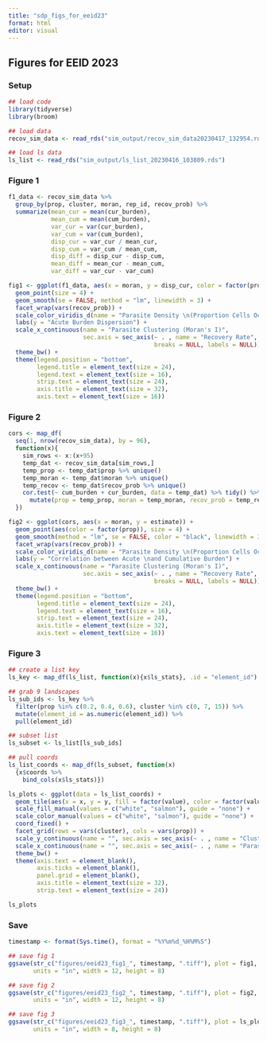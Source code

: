 ```yaml
---
title: "sdp_figs_for_eeid23"
format: html
editor: visual
---
```


## Figures for EEID 2023

### Setup

```r
## load code
library(tidyverse)
library(broom)

## load data
recov_sim_data <- read_rds("sim_output/recov_sim_data20230417_132954.rds")

## load ls data
ls_list <- read_rds("sim_output/ls_list_20230416_103809.rds")
```

### Figure 1

```r

f1_data <- recov_sim_data %>%
  group_by(prop, cluster, moran, rep_id, recov_prob) %>%
  summarize(mean_cur = mean(cur_burden),
            mean_cum = mean(cum_burden),
            var_cur = var(cur_burden),
            var_cum = var(cum_burden),
            disp_cur = var_cur / mean_cur,
            disp_cum = var_cum / mean_cum,
            disp_diff = disp_cur - disp_cum,
            mean_diff = mean_cur - mean_cum,
            var_diff = var_cur - var_cum)

fig1 <- ggplot(f1_data, aes(x = moran, y = disp_cur, color = factor(prop))) +
  geom_point(size = 4) +
  geom_smooth(se = FALSE, method = "lm", linewidth = 3) +
  facet_wrap(vars(recov_prob)) +
  scale_color_viridis_d(name = "Parasite Density \n(Proportion Cells Occupied)") +
  labs(y = "Acute Burden Dispersion") +
  scale_x_continuous(name = "Parasite Clustering (Moran's I)", 
                     sec.axis = sec_axis(~ . , name = "Recovery Rate", 
                                         breaks = NULL, labels = NULL)) +
  theme_bw() +
  theme(legend.position = "bottom",
        legend.title = element_text(size = 24),
        legend.text = element_text(size = 16),
        strip.text = element_text(size = 24),
        axis.title = element_text(size = 32),
        axis.text = element_text(size = 16))
```

### Figure 2

```r
cors <- map_df(
  seq(1, nrow(recov_sim_data), by = 96),
  function(x){
    sim_rows <- x:(x+95)
    temp_dat <- recov_sim_data[sim_rows,]
    temp_prop <- temp_dat$prop %>% unique()
    temp_moran <- temp_dat$moran %>% unique()
    temp_recov <- temp_dat$recov_prob %>% unique()
    cor.test(~ cum_burden + cur_burden, data = temp_dat) %>% tidy() %>%
      mutate(prop = temp_prop, moran = temp_moran, recov_prob = temp_recov)
  }) 

fig2 <- ggplot(cors, aes(x = moran, y = estimate)) +
  geom_point(aes(color = factor(prop)), size = 4) +
  geom_smooth(method = "lm", se = FALSE, color = "black", linewidth = 3) +
  facet_wrap(vars(recov_prob)) +
  scale_color_viridis_d(name = "Parasite Density \n(Proportion Cells Occupied)") +
  labs(y = "Correlation between Acute \nand Cumulative Burden") +
  scale_x_continuous(name = "Parasite Clustering (Moran's I)", 
                     sec.axis = sec_axis(~ . , name = "Recovery Rate", 
                                         breaks = NULL, labels = NULL)) +
  theme_bw() +
  theme(legend.position = "bottom",
        legend.title = element_text(size = 24),
        legend.text = element_text(size = 16),
        strip.text = element_text(size = 24),
        axis.title = element_text(size = 32),
        axis.text = element_text(size = 16))
```

### Figure 3

```r
## create a list key
ls_key <- map_df(ls_list, function(x){x$ls_stats}, .id = "element_id")

## grab 9 landscapes
ls_sub_ids <- ls_key %>%
  filter(prop %in% c(0.2, 0.4, 0.6), cluster %in% c(0, 7, 15)) %>%
  mutate(element_id = as.numeric(element_id)) %>%
  pull(element_id)

## subset list
ls_subset <- ls_list[ls_sub_ids]

## pull coords
ls_list_coords <- map_df(ls_subset, function(x)
  {x$coords %>% 
    bind_cols(x$ls_stats)})

ls_plots <- ggplot(data = ls_list_coords) +
  geom_tile(aes(x = x, y = y, fill = factor(value), color = factor(value))) +
  scale_fill_manual(values = c("white", "salmon"), guide = "none") +
  scale_color_manual(values = c("white", "salmon"), guide = "none") +
  coord_fixed() +
  facet_grid(rows = vars(cluster), cols = vars(prop)) +
  scale_y_continuous(name = "", sec.axis = sec_axis(~ . , name = "Cluster Factor", breaks = NULL, labels = NULL)) +
  scale_x_continuous(name = "", sec.axis = sec_axis(~ . , name = "Parasite Proportion", breaks = NULL, labels = NULL)) +
  theme_bw() +
  theme(axis.text = element_blank(),
        axis.ticks = element_blank(),
        panel.grid = element_blank(),
        axis.title = element_text(size = 32),
        strip.text = element_text(size = 24))

ls_plots
```

### Save

```r

timestamp <- format(Sys.time(), format = "%Y%m%d_%H%M%S")

## save fig 1
ggsave(str_c("figures/eeid23_fig1_", timestamp, ".tiff"), plot = fig1,
       units = "in", width = 12, height = 8)

## save fig 2
ggsave(str_c("figures/eeid23_fig2_", timestamp, ".tiff"), plot = fig2,
       units = "in", width = 12, height = 8)

## save fig 3
ggsave(str_c("figures/eeid23_fig3_", timestamp, ".tiff"), plot = ls_plots,
       units = "in", width = 8, height = 8)
```
